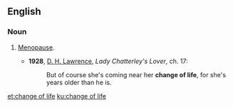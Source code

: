 {{also|change-of-life}}
==English==

===Noun===
{{en-noun|head=[[change]] [[of]] [[life]]|-}}

# {{lb|en|idiomatic|dated|euphemistic}} [[menopause|Menopause]].
#* '''1928''', [[w:D._H._Lawrence|D. H. Lawrence]], ''Lady Chatterley's Lover'', ch. 17:
#*: But of course she's coming near her '''change of life''', for she's years older than he is.

[[et:change of life]]
[[ku:change of life]]